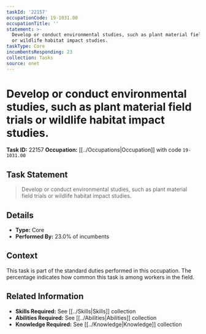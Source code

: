 ```yaml
---
taskId: '22157'
occupationCode: 19-1031.00
occupationTitle: ''
statement: >-
  Develop or conduct environmental studies, such as plant material field trials
  or wildlife habitat impact studies.
taskType: Core
incumbentsResponding: 23
collection: Tasks
source: onet
---
```

# Develop or conduct environmental studies, such as plant material field trials or wildlife habitat impact studies.

**Task ID:** 22157
**Occupation:** [[../Occupations|Occupation]] with code `19-1031.00`

## Task Statement

> Develop or conduct environmental studies, such as plant material field trials or wildlife habitat impact studies.

## Details

- **Type:** Core
- **Performed By:** 23.0% of incumbents

## Context

This task is part of the standard duties performed in this occupation. The percentage indicates how common this task is among workers in the field.

## Related Information

- **Skills Required:** See [[../Skills|Skills]] collection
- **Abilities Required:** See [[../Abilities|Abilities]] collection
- **Knowledge Required:** See [[../Knowledge|Knowledge]] collection
